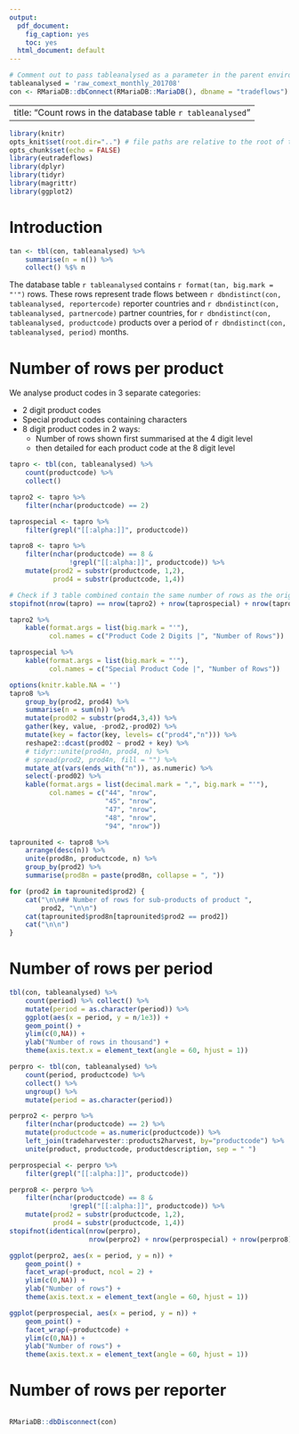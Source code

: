 ```yaml
---
output:
  pdf_document: 
    fig_caption: yes
    toc: yes
  html_document: default
---
```

```r
# Comment out to pass tableanalysed as a parameter in the parent environment
tableanalysed = 'raw_comext_monthly_201708' 
con <- RMariaDB::dbConnect(RMariaDB::MariaDB(), dbname = "tradeflows")
```
---
title: "Count rows in the database table `r tableanalysed`"
---

```r
library(knitr)
opts_knit$set(root.dir="..") # file paths are relative to the root of the project directory
opts_chunk$set(echo = FALSE)
library(eutradeflows)
library(dplyr)
library(tidyr)
library(magrittr)
library(ggplot2)
``` 


# Introduction
```r
tan <- tbl(con, tableanalysed) %>% 
    summarise(n = n()) %>% 
    collect() %$% n

```

The database table `r tableanalysed` contains `r format(tan, big.mark = "'")` rows. 
These rows represent trade flows between 
`r dbndistinct(con, tableanalysed, reportercode)` reporter countries 
and `r dbndistinct(con, tableanalysed, partnercode)` partner countries,
for `r dbndistinct(con, tableanalysed, productcode)` products
over a period of `r dbndistinct(con, tableanalysed, period)` months.

\pagebreak

# Number of rows per product
We analyse product codes in 3 separate categories: 

 * 2 digit product codes 
 * Special product codes containing characters 
 * 8 digit product codes in 2 ways:
    * Number of rows shown first summarised at the 4 digit level
    * then detailed for each product code at the 8 digit level 
 
```r
tapro <- tbl(con, tableanalysed) %>% 
    count(productcode) %>% 
    collect()

tapro2 <- tapro %>% 
    filter(nchar(productcode) == 2)

taprospecial <- tapro %>%
    filter(grepl("[[:alpha:]]", productcode))

tapro8 <- tapro %>% 
    filter(nchar(productcode) == 8 & 
               !grepl("[[:alpha:]]", productcode)) %>% 
    mutate(prod2 = substr(productcode, 1,2),
           prod4 = substr(productcode, 1,4))

# Check if 3 table combined contain the same number of rows as the original
stopifnot(nrow(tapro) == nrow(tapro2) + nrow(taprospecial) + nrow(tapro8))

tapro2 %>% 
    kable(format.args = list(big.mark = "'"),
          col.names = c("Product Code 2 Digits |", "Number of Rows"))

taprospecial %>% 
    kable(format.args = list(big.mark = "'"),
          col.names = c("Special Product Code |", "Number of Rows"))
```

\pagebreak
```r
options(knitr.kable.NA = '')
tapro8 %>% 
    group_by(prod2, prod4) %>% 
    summarise(n = sum(n)) %>% 
    mutate(prod02 = substr(prod4,3,4)) %>% 
    gather(key, value, -prod2,-prod02) %>% 
    mutate(key = factor(key, levels= c("prod4","n"))) %>% 
    reshape2::dcast(prod02 ~ prod2 + key) %>% 
    # tidyr::unite(prod4n, prod4, n) %>% 
    # spread(prod2, prod4n, fill = "") %>% 
    mutate_at(vars(ends_with("n")), as.numeric) %>% 
    select(-prod02) %>%
    kable(format.args = list(decimal.mark = ",", big.mark = "'"),
          col.names = c("44", "nrow",
                        "45", "nrow",
                        "47", "nrow", 
                        "48", "nrow",
                        "94", "nrow"))
```



```r
taprounited <- tapro8 %>% 
    arrange(desc(n)) %>% 
    unite(prod8n, productcode, n) %>% 
    group_by(prod2) %>% 
    summarise(prod8n = paste(prod8n, collapse = ", ")) 

for (prod2 in taprounited$prod2) {
    cat("\n\n## Number of rows for sub-products of product ",
        prod2, "\n\n")
    cat(taprounited$prod8n[taprounited$prod2 == prod2])
    cat("\n\n")
}
```


# Number of rows per period
```r
tbl(con, tableanalysed) %>% 
    count(period) %>% collect() %>% 
    mutate(period = as.character(period)) %>% 
    ggplot(aes(x = period, y = n/1e3)) +
    geom_point() +
    ylim(c(0,NA)) +
    ylab("Number of rows in thousand") +
    theme(axis.text.x = element_text(angle = 60, hjust = 1))
```

```r
perpro <- tbl(con, tableanalysed) %>% 
    count(period, productcode) %>% 
    collect() %>%
    ungroup() %>% 
    mutate(period = as.character(period))

perpro2 <- perpro %>%
    filter(nchar(productcode) == 2) %>% 
    mutate(productcode = as.numeric(productcode)) %>% 
    left_join(tradeharvester::products2harvest, by="productcode") %>% 
    unite(product, productcode, productdescription, sep = " ")

perprospecial <- perpro %>%
    filter(grepl("[[:alpha:]]", productcode))

perpro8 <- perpro %>% 
    filter(nchar(productcode) == 8 & 
               !grepl("[[:alpha:]]", productcode)) %>% 
    mutate(prod2 = substr(productcode, 1,2),
           prod4 = substr(productcode, 1,4))
stopifnot(identical(nrow(perpro),
                    nrow(perpro2) + nrow(perprospecial) + nrow(perpro8)))
```


```r
ggplot(perpro2, aes(x = period, y = n)) +
    geom_point() +
    facet_wrap(~product, ncol = 2) +
    ylim(c(0,NA)) +
    ylab("Number of rows") +
    theme(axis.text.x = element_text(angle = 60, hjust = 1))
```


```r
ggplot(perprospecial, aes(x = period, y = n)) +
    geom_point() +
    facet_wrap(~productcode) +
    ylim(c(0,NA)) +
    ylab("Number of rows") +
    theme(axis.text.x = element_text(angle = 60, hjust = 1))
```


# Number of rows per reporter
```r

```



```r
RMariaDB::dbDisconnect(con)
```

